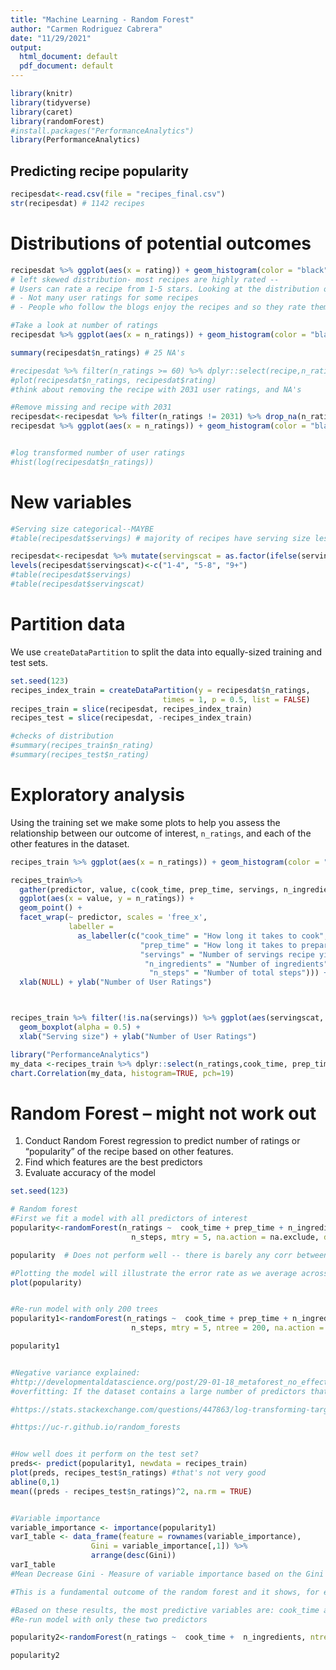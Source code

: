 ```yaml
---
title: "Machine Learning - Random Forest"
author: "Carmen Rodriguez Cabrera"
date: "11/29/2021"
output:
  html_document: default
  pdf_document: default
---
```




```r
library(knitr)
library(tidyverse)
library(caret)
library(randomForest)
#install.packages("PerformanceAnalytics")
library(PerformanceAnalytics)
```

## Predicting recipe popularity 



```r
recipesdat<-read.csv(file = "recipes_final.csv")
str(recipesdat) # 1142 recipes


```



# Distributions of potential outcomes

```r
recipesdat %>% ggplot(aes(x = rating)) + geom_histogram(color = "black", fill = "white") + labs( x = "User Ratings", title = "Distribution of user ratings") 
# left skewed distribution- most recipes are highly rated -- 
# Users can rate a recipe from 1-5 stars. Looking at the distribution of ratings, we see all users rated recipes high ( median = 4.98).  
# -	Not many user ratings for some recipes
# -	People who follow the blogs enjoy the recipes and so they rate them highly

#Take a look at number of ratings
recipesdat %>% ggplot(aes(x = n_ratings)) + geom_histogram(color = "black", fill = "white", binwidth = 50) + labs( x = "Number of ratings", title = "Distribution of number of user ratings") 

summary(recipesdat$n_ratings) # 25 NA's

#recipesdat %>% filter(n_ratings >= 60) %>% dplyr::select(recipe,n_ratings, rating)
#plot(recipesdat$n_ratings, recipesdat$rating)
#think about removing the recipe with 2031 user ratings, and NA's
```


```r
#Remove missing and recipe with 2031
recipesdat<-recipesdat %>% filter(n_ratings != 2031) %>% drop_na(n_ratings) #1116
recipesdat %>% ggplot(aes(x = n_ratings)) + geom_histogram(color = "black", fill = "white", binwidth = 50) + labs( x = "Number of ratings", title = "Distribution of number of user ratings") 


#log transformed number of user ratings
#hist(log(recipesdat$n_ratings))

```

# New variables

```r
#Serving size categorical--MAYBE
#table(recipesdat$servings) # majority of recipes have serving size less than 10, we should consider using this as a categorical variable- based on the distribution we might consider levels: 1-4 servings, 5-8 servings, 9+ servings

recipesdat<-recipesdat %>% mutate(servingscat = as.factor(ifelse(servings >=1 & servings <=4,1,ifelse(servings >=5 & servings <=8,2,3))))
levels(recipesdat$servingscat)<-c("1-4", "5-8", "9+")
#table(recipesdat$servings)
#table(recipesdat$servingscat)
```



# Partition data 

We use `createDataPartition` to split the  data into equally-sized training and test sets. 

```r
set.seed(123)
recipes_index_train = createDataPartition(y = recipesdat$n_ratings, 
                                  times = 1, p = 0.5, list = FALSE)
recipes_train = slice(recipesdat, recipes_index_train)
recipes_test = slice(recipesdat, -recipes_index_train)

#checks of distribution
#summary(recipes_train$n_rating) 
#summary(recipes_test$n_rating) 
```

# Exploratory analysis

Using the training set we  make some plots to help you assess the relationship between our outcome of interest, `n_ratings`, and each of the other features in the dataset. 

```r
recipes_train %>% ggplot(aes(x = n_ratings)) + geom_histogram(color = "black", fill = "white", binwidth = 50) + labs( x = "Number of ratings", title = "Distribution of number of user ratings") 

recipes_train%>% 
  gather(predictor, value, c(cook_time, prep_time, servings, n_ingredients, n_steps)) %>% 
  ggplot(aes(x = value, y = n_ratings)) + 
  geom_point() + 
  facet_wrap(~ predictor, scales = 'free_x', 
             labeller = 
               as_labeller(c("cook_time" = "How long it takes to cook", 
                             "prep_time" = "How long it takes to prepare", 
                             "servings" = "Number of servings recipe yields",
                              "n_ingredients" = "Number of ingredients",
                               "n_steps" = "Number of total steps"))) + 
  xlab(NULL) + ylab("Number of User Ratings")



recipes_train %>% filter(!is.na(servings)) %>% ggplot(aes(servingscat, n_ratings, fill=n_ratings)) +
  geom_boxplot(alpha = 0.5) + 
  xlab("Serving size") + ylab("Number of User Ratings")
```


```r
library("PerformanceAnalytics")
my_data <-recipes_train %>% dplyr::select(n_ratings,cook_time, prep_time, servings, n_ingredients, n_steps)
chart.Correlation(my_data, histogram=TRUE, pch=19)

```


#  Random Forest -- might not work out

1) Conduct Random Forest regression to predict number of ratings or "popularity" of the recipe based on other features. 
2) Find which features are the best predictors
3) Evaluate accuracy of the model

```r
set.seed(123)

# Random forest
#First we fit a model with all predictors of interest
popularity<-randomForest(n_ratings ~  cook_time + prep_time + n_ingredients + servings + 
                           n_steps, mtry = 5, na.action = na.exclude, data = recipes_train)

popularity  # Does not perform well -- there is barely any corr between outcome and predictors

#Plotting the model will illustrate the error rate as we average across more trees and shows that our error rate stabilizes with around 200 trees but continues to decrease slowly until around 300 or so trees.
plot(popularity)


#Re-run model with only 200 trees
popularity1<-randomForest(n_ratings ~  cook_time + prep_time + n_ingredients + servings + 
                           n_steps, mtry = 5, ntree = 200, na.action = na.exclude, data = recipes_train)

popularity1


#Negative variance explained:
#http://developmentaldatascience.org/post/29-01-18_metaforest_no_effect/
#overfitting: If the dataset contains a large number of predictors that are uncorrelated to the outcome, the random forests algorithm will be forced to choose amongst only noise variables at many of its splits. This will lead to poor performance.

#https://stats.stackexchange.com/questions/447863/log-transforming-target-var-for-training-a-random-forest-regressor

#https://uc-r.github.io/random_forests


#How well does it perform on the test set?
preds<- predict(popularity1, newdata = recipes_train)
plot(preds, recipes_test$n_ratings) #that's not very good
abline(0,1)
mean((preds - recipes_test$n_ratings)^2, na.rm = TRUE)


#Variable importance
variable_importance <- importance(popularity1) 
varI_table <- data_frame(feature = rownames(variable_importance),
                  Gini = variable_importance[,1]) %>%
                  arrange(desc(Gini))
varI_table
#Mean Decrease Gini - Measure of variable importance based on the Gini impurity index used for the calculation of splits in trees.

#This is a fundamental outcome of the random forest and it shows, for each variable, how important it is in classifying the data. The Mean Decrease Accuracy plot expresses how much accuracy the model losses by excluding each variable. The more the accuracy suffers, the more important the variable is for the successful classification. The variables are presented from descending importance. The mean decrease in Gini coefficient is a measure of how each variable contributes to the homogeneity of the nodes and leaves in the resulting random forest. The higher the value of mean decrease accuracy or mean decrease Gini score, the higher the importance of the variable in the model.

#Based on these results, the most predictive variables are: cook_time and n_ingredients
#Re-run model with only these two predictors

popularity2<-randomForest(n_ratings ~  cook_time +  n_ingredients, ntree = 200, na.action = na.exclude, data = recipes_train)

popularity2


```





